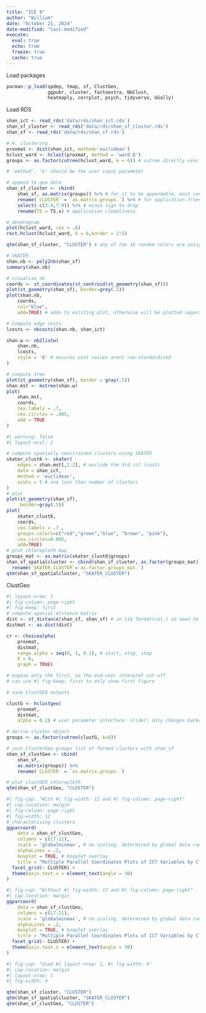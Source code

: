 ```yaml
---
title: "ICE 9"
author: "William"
date: "October 21, 2024"
date-modified: "last-modified"
execute: 
  eval: true
  echo: true
  freeze: true
  cache: true
---
```


Load packages

```r
pacman::p_load(spdep, tmap, sf, ClustGeo, 
               ggpubr, cluster, factoextra, NbClust,
               heatmaply, corrplot, psych, tidyverse, GGally)
```

Load RDS

```r
shan_ict <- read_rds('data/rds/shan_ict.rds')
shan_sf_cluster <- read_rds('data/rds/shan_sf_cluster.rds')
shan_sf <- read_rds('data/rds/shan_sf.rds')
```

```r
# H. clustering
proxmat <- dist(shan_ict, method='euclidean')
hclust_ward <- hclust(proxmat, method = 'ward.D')
groups <- as.factor(cutree(hclust_ward, k = 6)) # cutree directly uses hclust object; won't understand k without it

# 'method', 'k' should be the user input parameter
```

```r
# append to geo data
shan_sf_cluster <- cbind(
    shan_sf, as.matrix(groups)) %>% # for it to be appendable, must convert to tibble/dt/matrix 
    rename(`CLUSTER` = `as.matrix.groups.`) %>% # for application friendly analysis
    select(-c(3:4,7:9)) %>% # minus sign to drop
    rename(TS = TS.x) # application cleanliness
```

```r
# dendrogram
plot(hclust_ward, cex = .6)
rect.hclust(hclust_ward, k = 6,border = 2:5)
```

```r
qtm(shan_sf_cluster, "CLUSTER") # any of the 16 random colors are assigned 
```

```r
# SKATER
shan.nb <- poly2nb(shan_sf)
summary(shan.nb)
```

```r
# visualise nb
coords <- st_coordinates(st_centroid(st_geometry(shan_sf)))
plot(st_geometry(shan_sf), border=grey(.5))
plot(shan.nb,
    coords, 
    col="blue", 
    add=TRUE) # adds to existing plot, otherwise will be plotted separately
```

```r
# Compute edge costs
lcosts <- nbcosts(shan.nb, shan_ict)

shan.w <- nb2listw(
    shan.nb,
    lcosts,
    style = 'B' # ensures cost values arent row-standardised
)
```

```r
# compute tree
plot(st_geometry(shan_sf), border = gray(.5))
shan.mst <- mstree(shan.w)
plot(
    shan.mst,
    coords,
    cex.labels = .7,
    cex.circles = .005,
    add = TRUE
)
```

```r
#| warning: false
#| layout-ncol: 2

# compute spatially constrained clusters using SKATER
skater_clust6 <- skater(
    edges = shan.mst[,1:2], # exclude the 3rd col (cost)
    data = shan_ict,
    method = 'euclidean',
    ncuts = 5 # one less than number of clusters
)
# plot
plot(st_geometry(shan_sf), 
     border=gray(.5))
plot(
    skater_clust6, 
    coords, 
    cex.labels = .7 ,
    groups.colors=c("red","green","blue", "brown", "pink"),
    cex.circles=0.005,
    add=TRUE)
# plot chloropleth map
groups_mat <- as.matrix(skater_clust6$groups)
shan_sf_spatialcluster <- cbind(shan_sf_cluster, as.factor(groups_mat)) %>%
  rename(`SKATER_CLUSTER`=`as.factor.groups_mat.`)
qtm(shan_sf_spatialcluster, "SKATER_CLUSTER")
```

ClustGeo

```r
#| layout-nrow: 1
#| fig-column: page-right
#| fig-keep: first
# compute spatial distance matrix
dist <- st_distance(shan_sf, shan_sf) # in tib format(col.) so need to convert to dist matrix obj
distmat <- as.dist(dist)

cr <- choicealpha(
    proxmat, 
    distmat, 
    range.alpha = seq(0, 1, 0.1), # start, stop, step
    K = 6, 
    graph = TRUE)

# expose only the first, so the end-user interpret cut-off
# can use #| fig-keep: first to only show first figure
```

```r
# save ClustGEO outputs

clustG <- hclustgeo(
    proxmat,
    distmat,
    alpha = 0.2) # user parameter interface: slider; only changes backend when user selects AND clicks a button, not everytime the slider is dragged

# derive cluster object
groups <- as.factor(cutree(clustG, k=6))

# join ClusterGeo groups list of formed clusters with shan_sf
shan_sf_clustGeo <- cbind(
    shan_sf,
    as.matrix(groups)) %>% 
    rename(`CLUSTER` = `as.matrix.groups.`)
```

```r
# plot clustGEO chloropleth
qtm(shan_sf_clustGeo, "CLUSTER")
```

```r
#| fig-cap: "With #| fig-width: 12 and #| fig-column: page-right"
#| cap-location: margin
#| fig-column: page-right
#| fig-width: 12
# characterising clusters
ggparcoord(
    data = shan_sf_clustGeo,
    columns = c(17:21),
    scale = 'globalminmax', # no scaling, determined by global data range
    alphaLines = .2,
    boxplot = TRUE, # boxplot overlay
    title = "Multiple Parallel Coordinates Plots of ICT Variables by Cluster") +
  facet_grid(~ CLUSTER) + 
  theme(axis.text.x = element_text(angle = 30)
)
```

```r
#| fig-cap: "Without #| fig-width: 12 and #| fig-column: page-right"
#| cap-location: margin
ggparcoord(
    data = shan_sf_clustGeo,
    columns = c(17:21),
    scale = 'globalminmax', # no scaling, determined by global data range
    alphaLines = .2,
    boxplot = TRUE, # boxplot overlay
    title = "Multiple Parallel Coordinates Plots of ICT Variables by Cluster") +
  facet_grid(~ CLUSTER) + 
  theme(axis.text.x = element_text(angle = 30)
)
```

```r
#| fig-cap: "Used #| layout-nrow: 1, #| fig-width: 4"
#| cap-location: margin
#| layout-nrow: 1
#| fig-width: 4

qtm(shan_sf_cluster, "CLUSTER")
qtm(shan_sf_spatialcluster, "SKATER_CLUSTER")
qtm(shan_sf_clustGeo, "CLUSTER")
```
